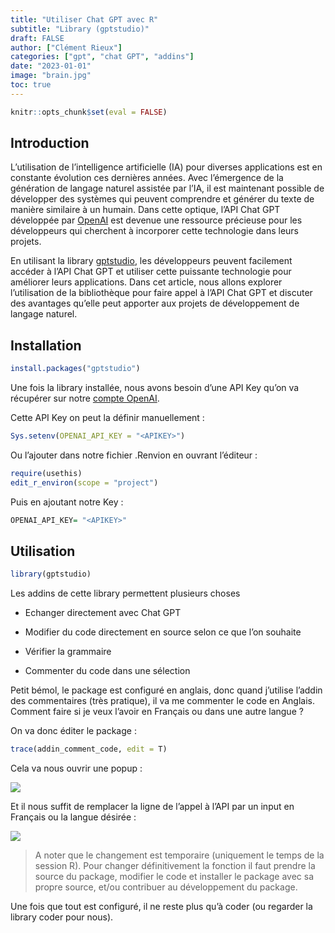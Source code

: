```yaml
---
title: "Utiliser Chat GPT avec R"
subtitle: "Library (gptstudio)"
draft: FALSE
author: ["Clément Rieux"]
categories: ["gpt", "chat GPT", "addins"]
date: "2023-01-01"
image: "brain.jpg"
toc: true
---
```


```r
knitr::opts_chunk$set(eval = FALSE)
```

## Introduction

L'utilisation de l'intelligence artificielle (IA) pour diverses applications est en constante évolution ces dernières années. Avec l'émergence de la génération de langage naturel assistée par l'IA, il est maintenant possible de développer des systèmes qui peuvent comprendre et générer du texte de manière similaire à un humain. Dans cette optique, l'API Chat GPT développée par [OpenAI](https://openai.com/) est devenue une ressource précieuse pour les développeurs qui cherchent à incorporer cette technologie dans leurs projets.

En utilisant la library [gptstudio](https://github.com/MichelNivard/gptstudio), les développeurs peuvent facilement accéder à l'API Chat GPT et utiliser cette puissante technologie pour améliorer leurs applications. Dans cet article, nous allons explorer l'utilisation de la bibliothèque pour faire appel à l'API Chat GPT et discuter des avantages qu'elle peut apporter aux projets de développement de langage naturel.

## Installation

```r
install.packages("gptstudio")
```

Une fois la library installée, nous avons besoin d'une API Key qu'on va récupérer sur notre [compte OpenAI](https://platform.openai.com/account/api-keys).

Cette API Key on peut la définir manuellement :

```r
Sys.setenv(OPENAI_API_KEY = "<APIKEY>")
```

Ou l'ajouter dans notre fichier .Renvion en ouvrant l'éditeur :

```r
require(usethis)
edit_r_environ(scope = "project")
```

Puis en ajoutant notre Key :

```r
OPENAI_API_KEY= "<APIKEY>"
```

## Utilisation

```r
library(gptstudio)
```

Les addins de cette library permettent plusieurs choses

-   Echanger directement avec Chat GPT

-   Modifier du code directement en source selon ce que l'on souhaite

-   Vérifier la grammaire

-   Commenter du code dans une sélection

Petit bémol, le package est configuré en anglais, donc quand j'utilise l'addin des commentaires (très pratique), il va me commenter le code en Anglais. Comment faire si je veux l'avoir en Français ou dans une autre langue ?

On va donc éditer le package :

```r
trace(addin_comment_code, edit = T)
```

Cela va nous ouvrir une popup :

![](edit1.png){fig-align="center"}

Et il nous suffit de remplacer la ligne de l'appel à l'API par un input en Français ou la langue désirée :

![](edit2.png){fig-align="center"}

> A noter que le changement est temporaire (uniquement le temps de la session R). Pour changer définitivement la fonction il faut prendre la source du package, modifier le code et installer le package avec sa propre source, et/ou contribuer au développement du package.

Une fois que tout est configuré, il ne reste plus qu'à coder (ou regarder la library coder pour nous).
